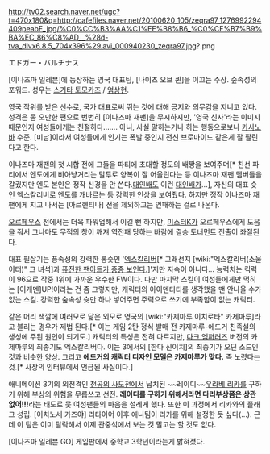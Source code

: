 http://tv02.search.naver.net/ugc?t=470x180&q=http://cafefiles.naver.net/20100620_105/zeqra97_1276992294409peabF_jpg/%C0%CC%B3%AA%C1%EE%B8%B6_%C0%CF%B7%B9%BA%EC_86%C8%AD__%28d-tva_divx6.8.5_704x396%29.avi_000940230_zeqra97.jpg?.png

エドガー・バルチナス

[이나즈마 일레븐]에 등장하는 영국 대표팀, [나이츠 오브 퀸]을 이끄는 주장. 숲속성의 포워드. 성우는 [[스기타 토모카즈]] / [[엄상현]].

영국 작위를 받은 선수로, 국가 대표로써 뛰는 것에 대해 긍지와 의무감을 지니고 있다. 성격은 좀 오만한 편으로 번번히 [이나즈마 재팬]을 무시하지만, '영국 신사'라는 이미지 때문인지 여성들에게는 친절하다……. 아니, 사실 말하는거나 하는 행동으로보나 [[카사노바]] 수준. [미남]이라서 여성들에게 인기는 폭발 중인지 전신 브로마이드 같은게 잘 팔린다고 한다.

이나즈마 재팬의 첫 시합 전에 그들을 파티에 초대할 정도의 배짱을 보여주며[* 친선 파티에서 엔도에게 비아냥거리는 말투로 양복이 잘 어울린다는 등 이나즈마 재팬 멤버들을 갈궜지만 엔도 본인은 정작 신경을 안 쓴다.[[대인배]]도 이런 [[대인배]]가...], 자신의 대표 슛인 엑스칼리버로 엔도를 개바르는 등 강력한 인상을 보여줬다. 하지만 정작 이나즈마 재팬에게 지고 나서는 [아르헨티나] 전을 제외하고는 연패하는 걸로 나온다. 

[[오르페우스]] 전에서는 더욱 파워업해서 이길 뻔 하지만, [[미스터K]]가 오르페우스에게 도움을 줘서 그나마도 무적의 창이 깨져 역전패 당하는 바람에 결승 토너먼트 진출이 좌절된다.

대표 필살기는 풍속성의 강력한 롱슛인 '[[엑스칼리버]][* 그래선지 [wiki:"엑스칼리버(소울 이터)" 그 녀석]과 [http://www.pixiv.net/member_illust.php?mode=medium&illust_id=11468001 퓨전한 팬아트가 종종 보인다.]]'지만 자속이 아니다... 능력치는 킥력이 96으로 작중 1위에 가까운 우수한 FW이다. 다만 마지막 스킬이 여성들에게만 먹히는 [이케멘]UP!이라는 건 좀 그렇지만, 캐릭터의 아이덴티티를 생각했을 땐 안나올 수가 없는 스킬. 강력한 숲속성 슛만 하나 넣어주면 주력으로 쓰기에 부족함이 없는 캐릭터.

같은 머리 색깔에 여러모로 닮은 외모로 영국의 [wiki:"카제마루 이치로타" 카제마루]라고 불리는 경우가 제법 된다.[* 이는 게임 2탄 정식 발매 전 카제마루-에드거 친족설의 생성에 주된 원인이 되기도.] 캐릭터의 특성은 전혀 다르지만, [[다크 엠퍼러즈]] 버전의 카제마루의 최종기도 엑스칼리버다. 이는 3에서의 [한다 신이치]의 최종기가 오딘 소드인 것과 비슷한 양상. 그리고 '''에드거의 캐릭터 디자인 모델은 카제마루가 맞다.''' 즉 노렸다는 것.[* 사장의 인터뷰에서 언급된 사실이다.]

애니메이션 3기의 외전격인 [[천공의 사도]]전에서 납치된 ~~레이디~~[[우라베 리카]]를 구하기 위해 부상의 위험을 무릅쓰고 선전. '''레이디를 구하기 위해서라면 다리부상쯤은 상관 없어!!!'''라는 태도로 뭇 여성팬들의 마음을 설레게 했다. 또한 이 과정에서 리카와의 플래그 성립. [이치노세 카즈야] 리타이어 이후 애니팀이 리카를 위해 설정한 듯 싶다(…). 근데 이 팀은 이미 탈락해서 이제 관중석에서 보는 것 말고는 할 것도 없다.

[이나즈마 일레븐 GO] 게임판에서 중학교 3학년이라는게 밝혀졌다.
